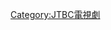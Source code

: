 {{Catnav|頁面分類|人类社会|文化|电视剧|各國電視劇|韓國電視劇|JTBC電視劇}}
{{Catnav|頁面分類|...|电视节目|电视剧|各國電視劇|韓國電視劇|JTBC電視劇}}
{{Catnav|頁面分類|...|电视|电视节目|韓國电视节目|韓國電視劇|JTBC電視劇}}
{{Catnav|頁面分類|...|各國電視|韓國電視|韓國电视节目|韓國電視劇|JTBC電視劇}}
{{Catnav|頁面分類|...|电视|各國電視|各國電視劇|韓國電視劇|JTBC電視劇}}

{{catmore|JTBC月火連續劇}}

[[Category:JTBC電視劇|Category:JTBC電視劇]]